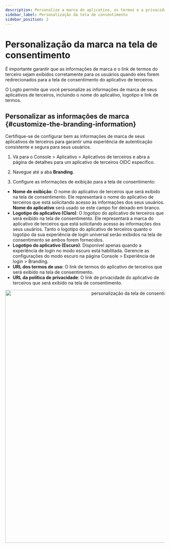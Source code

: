 ```yaml
---
description: Personalize a marca do aplicativo, os termos e a privacidade exibidos na tela de consentimento do OAuth para construir a confiança do usuário e melhorar a autorização.
sidebar_label: Personalização da tela de consentimento
sidebar_position: 2
---
```


# Personalização da marca na tela de consentimento

É importante garantir que as informações de marca e o link de termos do terceiro sejam exibidos corretamente para os usuários quando eles forem redirecionados para a tela de consentimento do aplicativo de terceiros.

O Logto permite que você personalize as informações de marca de seus aplicativos de terceiros, incluindo o nome do aplicativo, logotipo e link de termos.

## Personalizar as informações de marca \{#customize-the-branding-information}

Certifique-se de configurar bem as informações de marca de seus aplicativos de terceiros para garantir uma experiência de autenticação consistente e segura para seus usuários.

1. Vá para o <CloudLink to="/applications/third-party-applications">Console > Aplicativo > Aplicativos de terceiros</CloudLink> e abra a página de detalhes para um aplicativo de terceiros OIDC específico.

2. Navegue até a aba **Branding**.

3. Configure as informações de exibição para a tela de consentimento:

- **Nome de exibição**: O nome do aplicativo de terceiros que será exibido na tela de consentimento. Ele representará o nome do aplicativo de terceiros que está solicitando acesso às informações dos seus usuários. **Nome do aplicativo** será usado se este campo for deixado em branco.
- **Logotipo do aplicativo (Claro)**: O logotipo do aplicativo de terceiros que será exibido na tela de consentimento. Ele representará a marca do aplicativo de terceiros que está solicitando acesso às informações dos seus usuários. Tanto o logotipo do aplicativo de terceiros quanto o logotipo da sua experiência de login universal serão exibidos na tela de consentimento se ambos forem fornecidos.
- **Logotipo do aplicativo (Escuro)**: Disponível apenas quando a experiência de login no modo escuro está habilitada. Gerencie as configurações do modo escuro na página <CloudLink to="/sign-in-experience/branding">Console > Experiência de login > Branding</CloudLink>.
- **URL dos termos de uso**: O link de termos do aplicativo de terceiros que será exibido na tela de consentimento.
- **URL da política de privacidade**: O link de privacidade do aplicativo de terceiros que será exibido na tela de consentimento.

<center>
  <img
    src="/img/assets/consent-screen-branding.webp"
    alt="personalização da tela de consentimento"
    width="800"
  />
</center>
